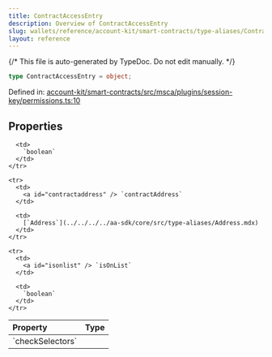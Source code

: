 ```yaml
---
title: ContractAccessEntry
description: Overview of ContractAccessEntry
slug: wallets/reference/account-kit/smart-contracts/type-aliases/ContractAccessEntry
layout: reference
---
```


{/* This file is auto-generated by TypeDoc. Do not edit manually. */}

```ts
type ContractAccessEntry = object;
```

Defined in: [account-kit/smart-contracts/src/msca/plugins/session-key/permissions.ts:10](https://github.com/alchemyplatform/aa-sdk/blob/0cc60e9f694c242d91befdaa2f26cdec3ee389c5/account-kit/smart-contracts/src/msca/plugins/session-key/permissions.ts#L10)

## Properties

<table>
  <thead>
    <tr>
      <th align="left">Property</th>
      <th align="left">Type</th>
    </tr>
  </thead>

  <tbody>
    <tr>
      <td>
        <a id="checkselectors" /> `checkSelectors`
      </td>

      <td>
        `boolean`
      </td>
    </tr>

    <tr>
      <td>
        <a id="contractaddress" /> `contractAddress`
      </td>

      <td>
        [`Address`](../../../../aa-sdk/core/src/type-aliases/Address.mdx)
      </td>
    </tr>

    <tr>
      <td>
        <a id="isonlist" /> `isOnList`
      </td>

      <td>
        `boolean`
      </td>
    </tr>

  </tbody>
</table>
